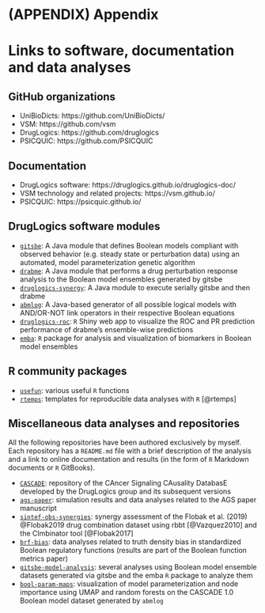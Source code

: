 # (APPENDIX) Appendix {-}

# Links to software, documentation and data analyses {-}

## GitHub organizations {-#github-org-links}

- UniBioDicts: https://github.com/UniBioDicts/ 
- VSM: https://github.com/vsm
- DrugLogics: https://github.com/druglogics
- PSICQUIC: https://github.com/PSICQUIC

## Documentation {-#doc-links}

- DrugLogics software: https://druglogics.github.io/druglogics-doc/
- VSM technology and related projects: https://vsm.github.io/
- PSICQUIC: https://psicquic.github.io/

## DrugLogics software modules {-#druglogics-soft-links}

- [`gitsbe`](https://github.com/druglogics/gitsbe): A Java module that defines Boolean models compliant with observed behavior (e.g. steady state or perturbation data) using an automated, model parameterization genetic algorithm
- [`drabme`](https://github.com/druglogics/drabme): A Java module that performs a drug perturbation response analysis to the Boolean model ensembles generated by gitsbe
- [`druglogics-synergy`](https://github.com/druglogics/druglogics-synergy): A Java module to execute serially gitsbe and then drabme
- [`abmlog`](https://github.com/druglogics/abmlog): A Java-based generator of all possible logical models with AND/OR-NOT link operators in their respective Boolean equations
- [`druglogics-roc`](https://github.com/druglogics/druglogics-roc): `R` Shiny web app to visualize the ROC and PR prediction performance of drabme's ensemble-wise predictions
- [`emba`](https://github.com/bblodfon/emba/): `R` package for analysis and visualization of biomarkers in Boolean model ensembles

## R community packages {-}

- [`usefun`](https://github.com/bblodfon/usefun): various useful `R` functions
- [`rtemps`](https://github.com/bblodfon/rtemps): templates for reproducible data analyses with `R` [@rtemps]

## Miscellaneous data analyses and repositories {-#misc-links}

All the following repositories have been authored exclusively by myself.
Each repository has a `README.md` file with a brief description of the analysis and a link to online documentation and results (in the form of `R` Markdown documents or `R` GitBooks).

- [`CASCADE`](https://github.com/druglogics/cascade): repository of the CAncer Signaling CAusality DatabasE developed by the DrugLogics group and its subsequent versions
- [`ags-paper`](https://github.com/druglogics/ags-paper): simulation results and data analyses related to the AGS paper manuscript
- [`sintef-obs-synergies`](https://github.com/druglogics/sintef-obs-synergies): synergy assessment of the Flobak et al. (2019) @Flobak2019 drug combination dataset using rbbt [@Vazquez2010] and the CImbinator tool [@Flobak2017]
- [`brf-bias`](https://github.com/druglogics/brf-bias): data analyses related to truth density bias in standardized Boolean regulatory functions (results are part of the Boolean function metrics paper)
- [`gitsbe-model-analysis`](https://github.com/druglogics/gitsbe-model-analysis): several analyses using Boolean model ensemble datasets generated via gitsbe and the emba `R` package to analyze them
- [`bool-param-maps`](https://github.com/druglogics/bool-param-maps): visualization of model parameterization and node importance using UMAP and random forests on the CASCADE 1.0 Boolean model dataset generated by `abmlog`
